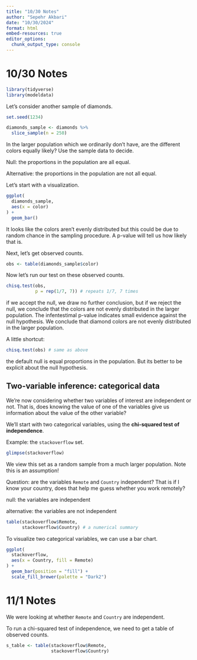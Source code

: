 ```yaml
---
title: "10/30 Notes"
author: "Sepehr Akbari"
date: "10/30/2024"
format: html
embed-resources: true
editor_options: 
  chunk_output_type: console
---
```


# 10/30 Notes

```r
library(tidyverse)
library(modeldata)
```

Let's consider another sample of diamonds. 

```r
set.seed(1234)

diamonds_sample <- diamonds %>% 
  slice_sample(n = 250)
```

In the larger population which we ordinarily don't have, are the different colors equally likely? Use the sample data to decide.

Null: the proportions in the population are all equal.

Alternative: the proportions in the population are not all equal.

Let's start with a visualization.

```r
ggplot(
  diamonds_sample,
  aes(x = color)
) +
  geom_bar()
```

It looks like the colors aren't evenly distributed but this could be due to random chance in the sampling procedure. A p-value will tell us how likely that is.

Next, let's get observed counts.

```r
obs <- table(diamonds_sample$color)
```

Now let's run our test on these observed counts.

```r
chisq.test(obs, 
           p = rep(1/7, 7)) # repeats 1/7, 7 times
```

if we accept the null, we draw no further conclusion, but if we reject the null, we conclude that the colors are not evenly distributed in the larger population. The infentestimal p-value indicates small evidence against the null hypothesis. We conclude that diamond colors are not evenly distributed in the larger population.

A little shortcut:

```r
chisq.test(obs) # same as above
```

the default null is equal proportions in the population. But its better to be explicit about the null hypothesis.

## Two-variable inference: categorical data

We're now considering whether two variables of interest are independent or not. That is, does knowing the value of one of the variables give us information about the value of the other variable?

We'll start with two categorical variables, using the **chi-squared test of independence**.

Example: the `stackoverflow` set.

```r
glimpse(stackoverflow)
```

We view this set as a random sample from a much larger population. Note this is an assumption!

Question: are the variables `Remote` and `Country` independent? That is if I know your country, does that help me guess whether you work remotely?

null: the variables are independent

alternative: the variables are not independent

```r
table(stackoverflow$Remote, 
      stackoverflow$Country) # a numerical summary
```

To visualize two categorical variables, we can use a bar chart.

```r
ggplot(
  stackoverflow,
  aes(x = Country, fill = Remote)
) +
  geom_bar(position = "fill") +
  scale_fill_brewer(palette = "Dark2")
```

# 11/1 Notes

We were looking at whether `Remote` and `Country` are independent.

To run a chi-squared test of independence, we need to get a table of observed counts.

```r
s_table <- table(stackoverflow$Remote, 
                 stackoverflow$Country)
```


















